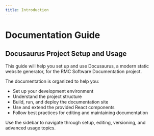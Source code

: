 ```yaml
---
title: Introduction
---
```


# Documentation Guide

## Docusaurus Project Setup and Usage

This guide will help you set up and use Docusaurus, a modern static website generator, for the RMC Software Documentation project.

The documentation is organized to help you:

- Set up your development environment
- Understand the project structure
- Build, run, and deploy the documentation site
- Use and extend the provided React components
- Follow best practices for editing and maintaining documentation

Use the sidebar to navigate through setup, editing, versioning, and advanced usage topics.
